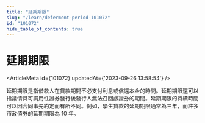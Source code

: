 ```yaml
---
title: "延期期限"
slug: "/learn/deferment-period-101072"
id: "101072"
hide_table_of_contents: true
---
```



# 延期期限

<ArticleMeta id={101072} updatedAt={'2023-09-26 13:58:54'} />
<div className='border-solid border-b border-t-0 my-4 border-[var(--ifm-color-gray-300)]' />

延期期限是指借款人在貸款期間不必支付利息或償還本金的時間。延期期限還可以指議情具可調用性證券發行後發行人無法召回該證券的期間。延期期限的持續時間可以因合同事先約定而有所不同。例如，學生貸款的延期期限通常為三年，而許多市政債券的延期期限為 10 年。
